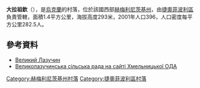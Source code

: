 {{coord|49|46|17|N|26|30|10|E|scale:100000|display=title}}

'''大拉祖欽'''（{{lang-uk|Великий Лазучин}}），是[[烏克蘭|烏克蘭]]的村落，位於該國西部[[赫梅利尼茨基州|赫梅利尼茨基州]]，由[[捷奧菲波利區|捷奧菲波利區]]負責管轄，面積1.4平方公里，海拔高度293米，2001年人口396，人口密度每平方公里282.5人。

==參考資料==
* [http://w1.c1.rada.gov.ua/pls/z7502/A005?rdat1=02.01.2014&rf7571=36887 Великий Лазучин]{{dead link|date=2017年12月 |bot=InternetArchiveBot |fix-attempted=yes }}
* [https://web.archive.org/web/20071010075845/http://oblrada.km.ua/map/teovellazsilra.php Великолазучинська сільська рада на сайті Хмельницької ОДА]

{{DEFAULTSORT:Великий Лазучин}}
[[Category:赫梅利尼茨基州村落|Category:赫梅利尼茨基州村落]]
[[Category:捷奧菲波利區村落|Category:捷奧菲波利區村落]]


{{Khmelnytskyi-geo-stub}}